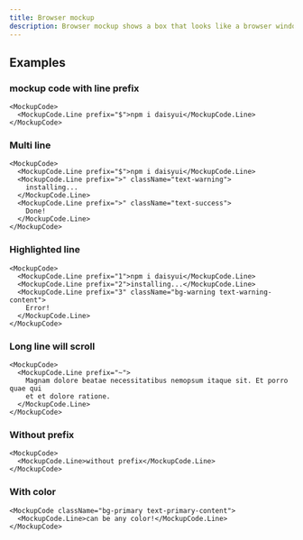 ```yaml
---
title: Browser mockup
description: Browser mockup shows a box that looks like a browser window.
---
```


## Examples

### mockup code with line prefix

```tsx live
<MockupCode>
  <MockupCode.Line prefix="$">npm i daisyui</MockupCode.Line>
</MockupCode>
```

### Multi line

```tsx live
<MockupCode>
  <MockupCode.Line prefix="$">npm i daisyui</MockupCode.Line>
  <MockupCode.Line prefix=">" className="text-warning">
    installing...
  </MockupCode.Line>
  <MockupCode.Line prefix=">" className="text-success">
    Done!
  </MockupCode.Line>
</MockupCode>
```

### Highlighted line

```tsx live
<MockupCode>
  <MockupCode.Line prefix="1">npm i daisyui</MockupCode.Line>
  <MockupCode.Line prefix="2">installing...</MockupCode.Line>
  <MockupCode.Line prefix="3" className="bg-warning text-warning-content">
    Error!
  </MockupCode.Line>
</MockupCode>
```

### Long line will scroll

```tsx live
<MockupCode>
  <MockupCode.Line prefix="~">
    Magnam dolore beatae necessitatibus nemopsum itaque sit. Et porro quae qui
    et et dolore ratione.
  </MockupCode.Line>
</MockupCode>
```

### Without prefix

```tsx live
<MockupCode>
  <MockupCode.Line>without prefix</MockupCode.Line>
</MockupCode>
```

### With color

```tsx live
<MockupCode className="bg-primary text-primary-content">
  <MockupCode.Line>can be any color!</MockupCode.Line>
</MockupCode>
```
